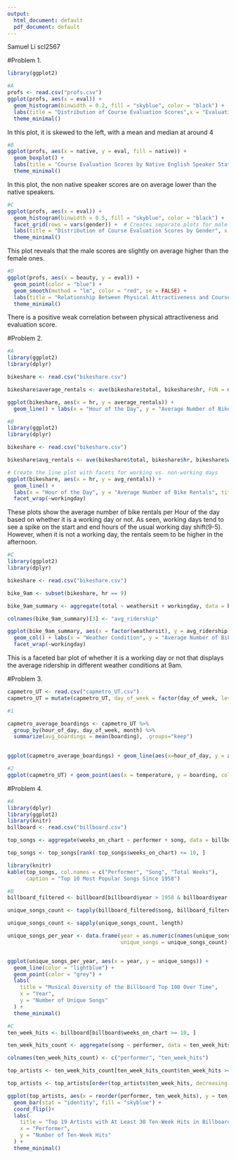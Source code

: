 ```yaml
---
output:
  html_document: default
  pdf_document: default
---
```


Samuel Li
scl2567



#Problem 1.

```r
library(ggplot2)

#A
profs <- read.csv("profs.csv")
ggplot(profs, aes(x = eval)) +
  geom_histogram(binwidth = 0.2, fill = "skyblue", color = "black") +
  labs(title = "Distribution of Course Evaluation Scores",x = "Evaluation Score",y = "Frequency") +
  theme_minimal()
```
In this plot, it is skewed to the left, with a mean and median at around 4

```r

#B
ggplot(profs, aes(x = native, y = eval, fill = native)) +
  geom_boxplot() +
  labs(title = "Course Evaluation Scores by Native English Speaker Status", x = "Native English Speaker", y = "Evaluation Score") +
  theme_minimal()

```
In this plot, the non native speaker scores are on average lower than the native speakers.




```r





#C
ggplot(profs, aes(x = eval)) +
  geom_histogram(binwidth = 0.5, fill = "skyblue", color = "black") +
  facet_grid(rows = vars(gender)) +  # Creates separate plots for male and female
  labs(title = "Distribution of Course Evaluation Scores by Gender", x = "Evaluation Score", y = "Frequency") +
  theme_minimal()
```
This plot reveals that the male scores are slightly on average higher than the female ones. 

```r







#D
ggplot(profs, aes(x = beauty, y = eval)) +
  geom_point(color = "blue") +
  geom_smooth(method = "lm", color = "red", se = FALSE) +  
  labs(title = "Relationship Between Physical Attractiveness and Course Evaluations", x = "Physical Attractiveness Score", y = "Evaluation Score") +
  theme_minimal()
```
There is a positive weak correlation between physical attractiveness and evaluation score. 




#Problem 2.
```r
#A
library(ggplot2)
library(dplyr)

bikeshare <- read.csv("bikeshare.csv")

bikeshare$average_rentals <- ave(bikeshare$total, bikeshare$hr, FUN = mean)

ggplot(bikeshare, aes(x = hr, y = average_rentals)) +
  geom_line() + labs(x = "Hour of the Day", y = "Average Number of Bike Rentals", title = "Average Number of Bike Rentals per Hour of the Day")
```

```r
#B
library(ggplot2)
library(dplyr)

bikeshare <- read.csv("bikeshare.csv")

bikeshare$avg_rentals <- ave(bikeshare$total, bikeshare$hr, bikeshare$workingday, FUN = mean)

# Create the line plot with facets for working vs. non-working days
ggplot(bikeshare, aes(x = hr, y = avg_rentals)) +
  geom_line() +
  labs(x = "Hour of the Day", y = "Average Number of Bike Rentals", title = "Average Number of Bike Rentals per Hour of the Day") +
  facet_wrap(~workingday)
```
These plots show the average number of bike rentals per Hour of the day based on whether it is a working day or not. As seen, working days tend to see a spike on the start and end hours of the usual working day shift(9-5). However, when it is not a working day, the rentals seem to be higher in the afternoon. 

```r
#C
library(ggplot2)
library(dplyr)

bikeshare <- read.csv("bikeshare.csv")

bike_9am <- subset(bikeshare, hr == 9)

bike_9am_summary <- aggregate(total ~ weathersit + workingday, data = bike_9am, FUN = mean)

colnames(bike_9am_summary)[3] <- "avg_ridership"

ggplot(bike_9am_summary, aes(x = factor(weathersit), y = avg_ridership)) +
  geom_col() + labs(x = "Weather Condition", y = "Average Number of Bike Rentals", title = "Average Ridership during the 9AM Hour") +
  facet_wrap(~workingday)
```
This is a faceted bar plot of whether it is a working day or not that displays the average ridership in different weather conditions at 9am.





#Problem 3.
```r
capmetro_UT <- read.csv("capmetro_UT.csv")
capmetro_UT = mutate(capmetro_UT, day_of_week = factor(day_of_week, levels=c("Mon", "Tue", "Wed","Thu", "Fri", "Sat", "Sun")), month = factor(month, levels=c("Sep", "Oct","Nov")))
```

```r
#1

capmetro_average_boardings <- capmetro_UT %>%
  group_by(hour_of_day, day_of_week, month) %>%
  summarize(avg_boardings = mean(boarding), .groups="keep")

  
ggplot(capmetro_average_boardings) + geom_line(aes(x=hour_of_day, y = avg_boardings, color = month)) + labs(x="Hour of the Day", y="Average Boardings", title="average boardings by hour of the day, day of week, and month.") + facet_wrap(~day_of_week) 
```

```r
#2
ggplot(capmetro_UT) + geom_point(aes(x = temperature, y = boarding, color = weekend )) + labs(x="Temperature", y="Boardings", title="scatter plot of temperature vs boardings") + facet_wrap(~hour_of_day)
```






#Problem 4.
```r
#A
library(dplyr)
library(ggplot2)
library(knitr)
billboard <- read.csv("billboard.csv")

top_songs <- aggregate(weeks_on_chart ~ performer + song, data = billboard, sum, na.rm = TRUE)

top_songs <- top_songs[rank(-top_songs$weeks_on_chart) <= 10, ]

library(knitr)
kable(top_songs, col.names = c("Performer", "Song", "Total Weeks"), 
      caption = "Top 10 Most Popular Songs Since 1958")


```


```r
#B
billboard_filtered <- billboard[billboard$year > 1958 & billboard$year < 2021, ]

unique_songs_count <- tapply(billboard_filtered$song, billboard_filtered$year, unique)

unique_songs_count <- sapply(unique_songs_count, length)

unique_songs_per_year <- data.frame(year = as.numeric(names(unique_songs_count)), 
                                    unique_songs = unique_songs_count)


ggplot(unique_songs_per_year, aes(x = year, y = unique_songs)) +
  geom_line(color = "lightblue") +
  geom_point(color = "grey") +
  labs(
    title = "Musical Diversity of the Billboard Top 100 Over Time",
    x = "Year",
    y = "Number of Unique Songs"
  ) +
  theme_minimal()


```


```r
#C
ten_week_hits <- billboard[billboard$weeks_on_chart >= 10, ]

ten_week_hits_count <- aggregate(song ~ performer, data = ten_week_hits, FUN = function(x) length(unique(x)))

colnames(ten_week_hits_count) <- c("performer", "ten_week_hits")

top_artists <- ten_week_hits_count[ten_week_hits_count$ten_week_hits >= 30, ]

top_artists <- top_artists[order(top_artists$ten_week_hits, decreasing = TRUE), ]

ggplot(top_artists, aes(x = reorder(performer, ten_week_hits), y = ten_week_hits)) +
  geom_bar(stat = "identity", fill = "skyblue") +
  coord_flip()+
  labs(
    title = "Top 19 Artists with At Least 30 Ten-Week Hits in Billboard Top 100",
    x = "Performer",
    y = "Number of Ten-Week Hits"
  ) +
  theme_minimal()


```
